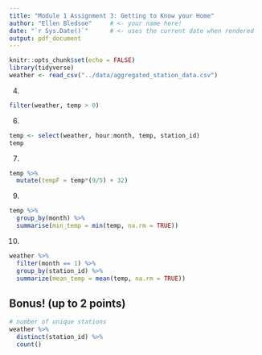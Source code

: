 ```yaml
---
title: "Module 1 Assignment 3: Getting to Know your Home"
author: "Ellen Bledsoe"     # <- your name here!
date: "`r Sys.Date()`"      # <- uses the current date when rendered
output: pdf_document
---
```


```r
knitr::opts_chunk$set(echo = FALSE)
library(tidyverse)
weather <- read_csv("../data/aggregated_station_data.csv")
```

4.  

```r
filter(weather, temp > 0)
```

6.  

```r
temp <- select(weather, hour:month, temp, station_id)
temp
```

7.  

```r
temp %>% 
  mutate(tempF = temp*(9/5) + 32)
```

9.  

```r
temp %>% 
  group_by(month) %>% 
  summarise(min_temp = min(temp, na.rm = TRUE))
```

10. 

```r
weather %>% 
  filter(month == 1) %>% 
  group_by(station_id) %>% 
  summarize(mean_temp = mean(temp, na.rm = TRUE))
```

## Bonus! (up to 2 points)

```r
# number of unique stations
weather %>% 
  distinct(station_id) %>% 
  count() 
```
